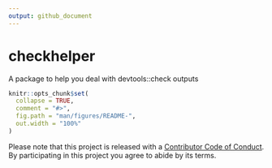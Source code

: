 ```yaml
---
output: github_document
---
```


<!-- README.md is generated from README.Rmd. Please edit that file -->

# checkhelper
A package to help you deal with devtools::check outputs

```r
knitr::opts_chunk$set(
  collapse = TRUE,
  comment = "#>",
  fig.path = "man/figures/README-",
  out.width = "100%"
)
```


  Please note that this project is released with a [Contributor Code of Conduct](CODE_OF_CONDUCT.md).
  By participating in this project you agree to abide by its terms.
